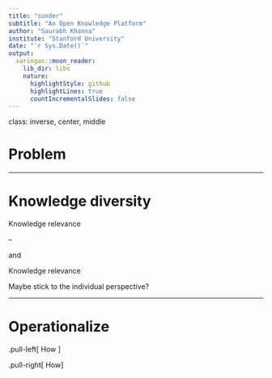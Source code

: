 ```yaml
---
title: "sonder"
subtitle: "An Open Knowledge Platform"
author: "Saurabh Khanna"
institute: "Stanford University"
date: "`r Sys.Date()`"
output:
  xaringan::moon_reader:
    lib_dir: libs
    nature:
      highlightStyle: github
      highlightLines: true
      countIncrementalSlides: false
---
```


class: inverse, center, middle

# Problem

---

# Knowledge diversity

Knowledge relevance

--

and 

Knowledge relevance

Maybe stick to the individual perspective?

---

# Operationalize

.pull-left[
How 
]

.pull-right[
How
]



